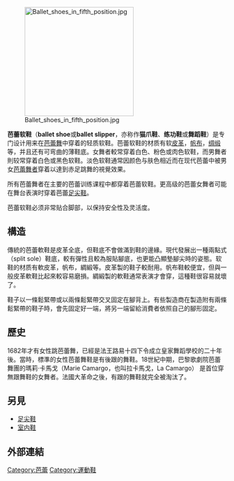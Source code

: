 {{Expand English|Ballet shoe}}
[[Image:Ballet_shoes_in_fifth_position.jpg|250px]]

'''芭蕾软鞋'''（'''ballet shoe'''或'''ballet slipper'''，亦称作'''猫爪鞋'''、'''练功鞋'''或'''舞蹈鞋'''）是专门设计用来在[[芭蕾舞|芭蕾舞]]中穿着的轻质软鞋。芭蕾软鞋的材质有软[[皮革|皮革]]，[[帆布|帆布]]，[[绸缎|绸缎]]等，并且还有可弯曲的薄鞋底。女舞者較常穿着白色、粉色或肉色软鞋，而男舞者則较常穿着白色或黑色软鞋。淡色软鞋通常因颜色与肤色相近而在现代芭蕾中被男女[[芭蕾舞者|芭蕾舞者]]穿着以達到赤足跳舞的視覺效果。

所有芭蕾舞者在主要的芭蕾训练课程中都穿着芭蕾软鞋。更高级的芭蕾女舞者可能在舞台表演时穿着芭蕾[[足尖鞋|足尖鞋]]。

芭蕾软鞋必须非常贴合脚部，以保持安全性及灵活度。

== 構造 ==
傳統的芭蕾軟鞋是皮革全底，但鞋底不會做滿到鞋的邊緣。現代發展出一種兩點式（split sole）鞋底，較有彈性且較為服貼腳底，也更能凸顯墊腳尖時的姿態。软鞋的材质有軟皮革，帆布，綢緞等。皮革製的鞋子較耐用。帆布鞋較便宜，但與一般皮革軟鞋比起來較容易磨損。綢緞製的軟鞋通常表演才會穿，這種鞋很容易就壞了。

鞋子以一條鬆緊帶或以兩條鬆緊帶交叉固定在腳背上。有些製造商在製造附有兩條鬆緊帶的鞋子時，會先固定好一端，將另一端留給消費者依照自己的腳形固定。

== 歷史 ==
1682年才有女性跳芭蕾舞，已經是法王路易十四下令成立皇家舞蹈學校的二十年後。當時，標準的女性芭蕾舞鞋是有後跟的舞鞋。18世紀中期，巴黎歌劇院芭蕾舞團的瑪莉·卡馬戈（Marie Camargo，也叫拉卡馬戈，La Camargo） 是首位穿無跟舞鞋的女舞者。法國大革命之後，有跟的舞鞋就完全被淘汰了。

== 另見 ==
* [[足尖鞋|足尖鞋]]
* [[室内鞋|室内鞋]]

== 外部連結 ==

{{足部穿著}}
{{ballet}}
{{stub}}

[[Category:芭蕾|Category:芭蕾]]
[[Category:運動鞋|Category:運動鞋]]